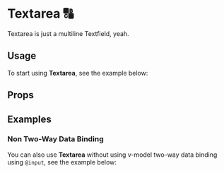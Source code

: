 

<Meta title="Components/Textarea" of={TextareaStories} />

# Textarea 🔠
Textarea is just a multiline Textfield, yeah.

## Usage
To start using **Textarea**, see the example below:

<Canvas of={TextareaStories.DocUsage} />

## Props
<ArgTypes of={Textarea} />

## Examples
### Non Two-Way Data Binding
You can also use **Textarea** without using v-model two-way data binding using `@input`, see the example below:

<Canvas of={TextareaStories.DocNonTWDB} />
